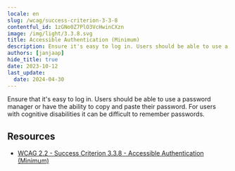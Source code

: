 ```yaml
---
locale: en
slug: /wcag/success-criterion-3-3-8
contentful_id: 1zGNo0Z7PlO3VcHwinCXzn
image: /img/light/3.3.8.svg
title: Accessible Authentication (Minimum)
description: Ensure it's easy to log in. Users should be able to use a password manager or have the ability to copy and paste their password. For users with cognitive disabilities, it can be difficult to remember passwords.
authors: [janjaap]
hide_title: true
date: 2023-10-12
last_update:
  date: 2024-04-30
---
```


<Hero
  title="Accessible Authentication (Minimum)"
  imageSrc="/img/light/3.3.8.svg"
  alt="WCAG 3.3.8 - Logo"
  prefix="Success Criterion 3.3.8"
  suffix="Level AA"
/>

Ensure that it's easy to log in. Users should be able to use a password manager or have the ability to copy and paste their password. For users with cognitive disabilities it can be difficult to remember passwords.

## Resources

- [WCAG 2.2 - Success Criterion 3.3.8 - Accessible Authentication (Minimum)](https://www.w3.org/TR/WCAG22/#accessible-authentication-minimum)
